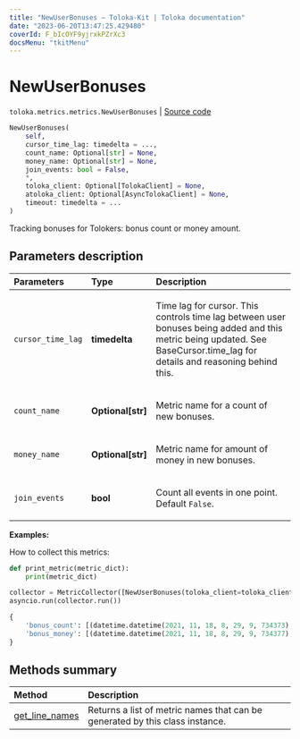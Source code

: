 ```yaml
---
title: "NewUserBonuses — Toloka-Kit | Toloka documentation"
date: "2023-06-20T13:47:25.429480"
coverId: F_bIcOYF9yjrxkPZrXc3
docsMenu: "tkitMenu"
---
```


# NewUserBonuses

`toloka.metrics.metrics.NewUserBonuses` | [Source code](https://github.com/Toloka/toloka-kit/blob/v1.2.0/src/metrics/metrics.py#L190)

```python
NewUserBonuses(
    self,
    cursor_time_lag: timedelta = ...,
    count_name: Optional[str] = None,
    money_name: Optional[str] = None,
    join_events: bool = False,
    *,
    toloka_client: Optional[TolokaClient] = None,
    atoloka_client: Optional[AsyncTolokaClient] = None,
    timeout: timedelta = ...
)
```

Tracking bonuses for Tolokers: bonus count or money amount.

## Parameters description

| Parameters | Type | Description |
| :----------| :----| :-----------|
`cursor_time_lag`|**timedelta**|<p>Time lag for cursor. This controls time lag between user bonuses being added and this metric being updated. See BaseCursor.time_lag for details and reasoning behind this.</p>
`count_name`|**Optional\[str\]**|<p>Metric name for a count of new bonuses.</p>
`money_name`|**Optional\[str\]**|<p>Metric name for amount of money in new bonuses.</p>
`join_events`|**bool**|<p>Count all events in one point.  Default `False`.</p>

**Examples:**

How to collect this metrics:

```python
def print_metric(metric_dict):
    print(metric_dict)

collector = MetricCollector([NewUserBonuses(toloka_client=toloka_client)], print_metric)
asyncio.run(collector.run())
```

```python
{
    'bonus_count': [(datetime.datetime(2021, 11, 18, 8, 29, 9, 734373), 0)],
    'bonus_money': [(datetime.datetime(2021, 11, 18, 8, 29, 9, 734377), Decimal('0'))]
}
```

## Methods summary

| Method | Description |
| :------| :-----------|
[get_line_names](/docs/toloka-kit/reference/toloka.metrics.metrics.NewUserBonuses.get_line_names)| Returns a list of metric names that can be generated by this class instance.